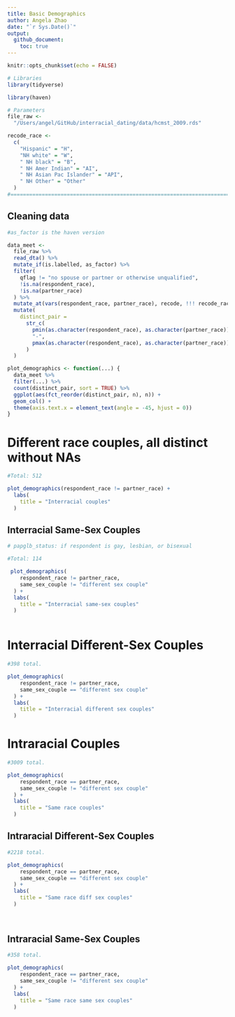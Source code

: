 ```yaml
---
title: Basic Demographics
author: Angela Zhao 
date: "`r Sys.Date()`"
output: 
  github_document:
    toc: true
---
```


```r
knitr::opts_chunk$set(echo = FALSE)
```

```r
# Libraries
library(tidyverse)

library(haven)

# Parameters
file_raw <-
  "/Users/angel/GitHub/interracial_dating/data/hcmst_2009.rds"

recode_race <-
  c(
    "Hispanic" = "H", 
    "NH white" = "W", 
    " NH black" = "B", 
    " NH Amer Indian" = "AI", 
    " NH Asian Pac Islander" = "API", 
    " NH Other" = "Other"
  )
#===============================================================================


```


## Cleaning data

```r
#as_factor is the haven version

data_meet <-
  file_raw %>% 
  read_dta() %>% 
  mutate_if(is.labelled, as_factor) %>% 
  filter(
    qflag != "no spouse or partner or otherwise unqualified", 
    !is.na(respondent_race), 
    !is.na(partner_race)
  ) %>% 
  mutate_at(vars(respondent_race, partner_race), recode, !!! recode_race) %>% 
  mutate(
    distinct_pair = 
      str_c(
        pmin(as.character(respondent_race), as.character(partner_race)), 
        "-", 
        pmax(as.character(respondent_race), as.character(partner_race))
      )
  )

```


```r
plot_demographics <- function(...) {
  data_meet %>% 
  filter(...) %>% 
  count(distinct_pair, sort = TRUE) %>% 
  ggplot(aes(fct_reorder(distinct_pair, n), n)) +
  geom_col() + 
  theme(axis.text.x = element_text(angle = -45, hjust = 0)) 
}
```

# Different race couples, all distinct without NAs
```r
#Total: 512

plot_demographics(respondent_race != partner_race) +
  labs(
    title = "Interracial couples"
  )

```

## Interracial Same-Sex Couples


```r
# papglb_status: if respondent is gay, lesbian, or bisexual 

#Total: 114

 plot_demographics(
    respondent_race != partner_race, 
    same_sex_couple != "different sex couple"
  ) +
  labs(
    title = "Interracial same-sex couples"
  )
  
```

# Interracial Different-Sex Couples


```r
#398 total. 

plot_demographics(
    respondent_race != partner_race, 
    same_sex_couple == "different sex couple"
  ) +
  labs(
    title = "Interracial different sex couples"
  )

```


# Intraracial Couples

```r

#3009 total. 

plot_demographics(
    respondent_race == partner_race, 
    same_sex_couple != "different sex couple"
  ) + 
  labs(
    title = "Same race couples" 
  )
```

## Intraracial Different-Sex Couples


```r
#2218 total. 

plot_demographics(
    respondent_race == partner_race, 
    same_sex_couple == "different sex couple"
  ) +
  labs(
    title = "Same race diff sex couples"
  )
  
  
```

## Intraracial Same-Sex Couples


```r
#358 total. 

plot_demographics(
    respondent_race == partner_race, 
    same_sex_couple != "different sex couple"
  ) +
  labs(
    title = "Same race same sex couples"
  )
```
